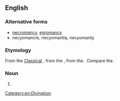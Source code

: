 ==English==

===Alternative forms===
* [[necromancy]], [[egromancy]]
* necyomancie, necyomantia, necyomanty

===Etymology===
From the [[w:Classical Latin|Classical]] {{etyl|la|en}} {{m|la|necyomantīa}}, from the {{etyl|grc-koi|en}} {{m|grc|νεκυομαντεία}}, from the {{etyl|grc|en}} {{compound|νέκυς|μαντεία|t1=corpse|t2=divination|lang=grc|nocat=yes}}. Compare the {{etyl|fr|-}} {{m|fr|necyomance}}.

===Noun===
{{en-noun|-}}

# {{alternative form of|necromancy|lang=en}}

[[Category:en:Divination]]